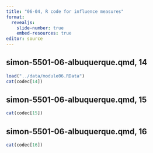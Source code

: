 ```yaml
---
title: "06-04, R code for influence measures"
format: 
  revealjs:
    slide-number: true
    embed-resources: true
editor: source
---
```


## simon-5501-06-albuquerque.qmd, 14

```r
load("../data/module06.RData")
cat(codec[14])
```

## simon-5501-06-albuquerque.qmd, 15

```r
cat(codec[15])
```

## simon-5501-06-albuquerque.qmd, 16

```r
cat(codec[16])
```

